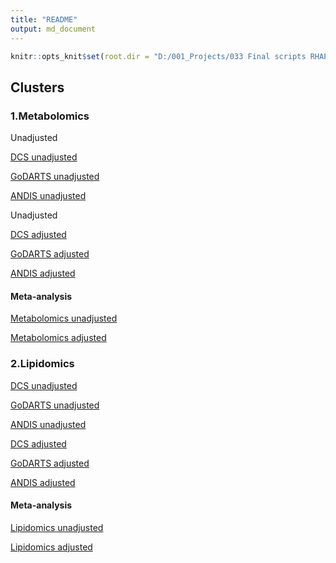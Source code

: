 ```yaml
---
title: "README"
output: md_document
---
```


```r
knitr::opts_knit$set(root.dir = "D:/001_Projects/033 Final scripts RHAPSODY/")
```

## Clusters

### 1.Metabolomics 

Unadjusted

[DCS unadjusted](https://github.com/roderickslieker/RHAPSODY/blob/master/001%20Clusters/000-DCS_GLM_metabolomics_OneVsAll.md)

[GoDARTS unadjusted](https://github.com/roderickslieker/RHAPSODY/blob/master/001%20Clusters/000-GoDARTS_GLM_metabolomics_OneVsAll.md)

[ANDIS unadjusted](https://github.com/roderickslieker/RHAPSODY/blob/master/001%20Clusters/000%20ANDIS_GLM_metabolomics%20_OneVsAll.Rmd)

Unadjusted

[DCS adjusted](https://github.com/roderickslieker/RHAPSODY/blob/master/001%20Clusters/000-DCS_GLM_metabolomics_OneVsAll_adjusted.md)

[GoDARTS adjusted](https://github.com/roderickslieker/RHAPSODY/blob/master/001%20Clusters/000-GoDARTS_GLM_metabolomics_OneVsAll_adjusted.md)

[ANDIS adjusted](https://github.com/roderickslieker/RHAPSODY/blob/master/001%20Clusters/000-ANDIS_GLM_metabolomics_OneVsAll_adjusted.md)


#### Meta-analysis

[Metabolomics unadjusted](https://github.com/roderickslieker/RHAPSODY/blob/master/001%20Clusters/001%20Combine_Metabolomics_GLM_Clusters.md)

[Metabolomics adjusted](https://github.com/roderickslieker/RHAPSODY/blob/master/001%20Clusters/001_Combine_Metabolomics_GLM_Clusters_Adjusted.md)

### 2.Lipidomics

[DCS unadjusted](https://github.com/roderickslieker/RHAPSODY/blob/master/001%20Clusters/000%20DCS_GLM_lipidomics_OneVsAll.md)

[GoDARTS unadjusted](https://github.com/roderickslieker/RHAPSODY/blob/master/001%20Clusters/000%20GoDARTS_GLM_metabolomics_OneVsAll.Rmd)

[ANDIS unadjusted](https://github.com/roderickslieker/RHAPSODY/blob/master/001%20Clusters/000-ANDIS_GLM_lipidomics_OneVsAll.md)

[DCS adjusted](https://github.com/roderickslieker/RHAPSODY/blob/master/001%20Clusters/000-DCS_GLM_lipidomics_OneVsAll_adjusted.md)

[GoDARTS adjusted](https://github.com/roderickslieker/RHAPSODY/blob/master/001%20Clusters/000-GoDARTS_GLM_lipidomics_OneVsAll_adjusted.md)

[ANDIS adjusted](https://github.com/roderickslieker/RHAPSODY/blob/master/001%20Clusters/000-ANDIS_GLM_lipidomics_OneVsAll_adjusted.md)

#### Meta-analysis

[Lipidomics unadjusted](https://github.com/roderickslieker/RHAPSODY/blob/master/001%20Clusters/001%20Combine_Lipidomics_GLM_Clusters.md)

[Lipidomics adjusted](https://github.com/roderickslieker/RHAPSODY/blob/master/001%20Clusters/001_Combine_Lipidomics_GLM_Clusters_Adjusted.md)




